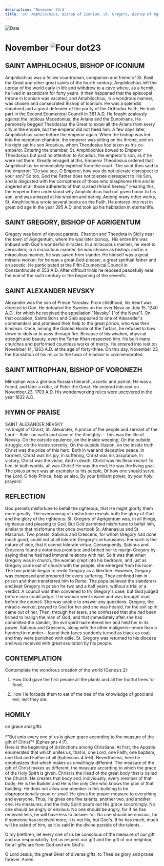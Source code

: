```yaml
---
description: 'November 23rd'
title: 'St. Amphilochius, Bishop of Iconium, St. Gregory, Bishop of Agrigentum, St. Alexander Nevksy, St. Mitrophan, Bishop of Voronezh'
---
```


<RunningHead />
<Image src="/title-imprint.png" height={68} width={50} alt="Date" className="title-imprint"/>

# <div id="date">November <Image className="four-dot" src="/four-dot.png" height={15} width={15} alt="Four dot" />23</div>

## SAINT AMPHILOCHIUS, BISHOP OF ICONIUM

Amphilochius was a fellow countryman, companion and friend of St. Basil the Great and other great saints of the fourth century. Amphilochius left the uproar of the world early in life and withdrew to a cave where, as a hermit, he lived in asceticism for forty years. It then happened that the episcopal throne in Iconium was vacated, and Amphilochius, in a wondrous manner, was chosen and consecrated Bishop of Iconium. He was a splendid shepherd and a great defender of the purity of the Orthodox Faith. He took part in the Second Ecumenical Council in 381 A.D. He fought zealously against the impious Macedonius, the Arians and the Eunomians. He personally begged Theodosius the Great to expel all the Arians from every city in the empire, but the emperor did not heed him. A few days later, Amphilochius came before the emperor again. When the bishop was led into the reception chamber, the emperor was sitting on his throne, and on his right sat his son Arcadius, whom Theodosius had taken as his co-emperor. Entering the chamber, St. Amphilochius bowed to Emperor Theodosius but paid no attention to Arcadius, the emperor's son, as if he were not there. Greatly enraged at this, Emperor Theodosius ordered that Amphilochius be immediately expelled from the court. The saint then said to the emperor: "Do you see, O Emperor, how you do not tolerate disrespect to your son? So too, God the Father does not tolerate disrespect to His Son, and is disgusted with the corruptness of those who blaspheme Him and is angered at all those adherents of that cursed (Arian) heresy." Hearing this, the emperor then understood why Amphilochius had not given honor to his son, and was amazed at his wisdom and daring. Among many other works, St. Amphilochius wrote several books on the Faith. He entered into rest in great old age in the year 395 A.D. and took up his habitation in eternal life. 

## SAINT GREGORY, BISHOP OF AGRIGENTUM

Gregory was born of devout parents, Chariton and Theodota in Sicily near the town of Agrigentum, where he was later bishop,. His entire life was imbued with God's wonderful miracles. In a miraculous manner, he went to Jerusalem; in a miraculous manner, he was chosen as bishop; and in a miraculous manner, he was saved from slander. He himself was a great miracle-worker, for he was a great God-pleaser, a great spiritual father and an ascetic. He participated at the Fifth Ecumenical Council in Constantinople in 553 A.D. After difficult trials he reposed peacefully near the end of the sixth century or the beginning of the seventh.

## SAINT ALEXANDER NEVSKY

Alexander was the son of Prince Yaroslav. From childhood, his heart was directed to God. He defeated the Swedes on the river Neva on July 15, 1240 A.D., for which he received the appellation "Nevsky" ["of the Neva"]. On that occasion, Saints Boris and Gleb appeared to one of Alexander's commanders and promised their help to the great prince, who was their kinsman. Once, among the Golden Horde of the Tartars, he refused to bow down to idols or to pass through fire. Because of his wisdom, physical strength and beauty, even the Tartar Khan respected him. He built many churches and performed countless works of mercy. He entered into rest on November 14, 1263 A.D. at the age of forty-three. On this day, November 23, the translation of his relics to the town of Vladimir is commemorated.

## SAINT MITROPHAN, BISHOP OF VORONEZH

Mitrophan was a glorious Russian hierarch, ascetic and patriot. He was a friend, and later a critic, of Peter the Great. He entered into rest on November 23, 1703 A.D. His wonderworking relics were uncovered in the year 1832 A.D.


## HYMN OF PRAISE
<div style={{textAlign:'center', color:'crimson', fontWeight:'bold'}}>
SAINT ALEXANDER NEVSKY
</div>
>A knight of Christ, St. Alexander,  
A prince of the people and servant of the Lord—  
Ruler on earth and slave of the Almighty—  
This was the life of Nevsky.  
On the outside opulence, on the inside weeping;  
On the outside struggle, on the inside serenity;  
On the outside illusion, on the inside truth.  
Christ was the prize of this hero,  
Both in war and deceptive peace.  
In torment, Christ was his joy,  
In suffering, Christ was his assurance,  
In victory, Christ was the victor,  
And in death, Christ was his Resurrector!  
To him, in both worlds, all was Christ!  
He was the end; He was the living goal.  
The pious prince was an exemplar to his people,  
Of how one should serve the Lord.  
O holy Prince, help us also,  
By your brilliant power, by your holy prayers!  


## REFLECTION

God permits misfortune to befall the righteous, that He might glorify them more greatly. The overcoming of misfortune reveals both the glory of God and the glory of the righteous. St. Gregory of Agrigentum was, in all things, righteous and pleasing to God. But God permitted misfortune to befall him, similar to that misfortune that once overtook St. Athanasius and St. Macarius. Two priests, Sabinus and Crescens, for whom Gregory had done much good, could not at all tolerate Gregory's virtuousness. For such is the nature of vice, that it cannot tolerate virtue. Consequently, Sabinus and Crescens found a notorious prostitute and bribed her to malign Gregory by saying that he had had immoral relations with her. So it was that when Gregory was in church, the woman crept into his bedroom, and just as Gregory came out of church with the people, she emerged from his room. The two priests began to revile Gregory as a libertine. However, Gregory was composed and prepared for every suffering. They confined him in prison and then transferred him to Rome. The pope believed the slanderers and kept Gregory in prison for two and a half years, without a trial or a verdict. A council was then convened to try Gregory's case, but God judged before man could judge. The woman went insane and was brought mad before the council. She was unable to answer any questions. Gregory, the miracle-worker, prayed to God for her and she was healed, for the evil spirit came out of her. Then, through her tears, she confessed that she had been bribed to malign the man of God, and that immediately after she had committed the slander, the evil spirit had entered her and held her in its power. Sabinus and Crescens, along with the other maligners—more than a hundred in number—found their faces suddenly turned as black as coal, and they were punished with exile. St. Gregory was returned to his diocese and was received with great exultation by his people.


## CONTEMPLATION

Contemplate the wondrous creation of the world (Genesis 2):

1. How God gave the first people all the plants and all the fruitful trees for food;

2. How He forbade them to eat of the tree of the knowledge of good and evil, lest they die.


## HOMILY
<div style={{textAlign:'center', color:'crimson', fontWeight:'bold'}}>
on grace and gifts
</div>
<br />
<div style={{textAlign:'right'}}>
*"But unto every one of us is given grace according to the measure of the gift of Christ"* (Ephesians 4:7).
</div>
Here is the beginning of distinctions among Christians. At first, the Apostle enumerated that which unites us, that is, one Lord, one Faith, one baptism, one God and Father of all (Ephesians 4:5-6). Nevertheless, here he emphasizes that which makes us unwillingly different. The measure of the gift of Christ makes us different, the measure according to which the grace of the Holy Spirit is given. Christ is the Head of the great body that is called the Church. He creates that body and, individually, every member of that body; He is the Builder and He is the only One who knows the plan of that building. He does not allow one member in this building to be disproportionally great or small. He gives the proper measure to everything and everyone. Thus, He gives one five talents, another two, and another one. He measures, and the Holy Spirit pours out His grace accordingly. No one should be angry or envious. No one should be angry, for if he has received less, he will have less to answer for. No one should be envious, for if someone has received more, it is not his, but God's. If he has much, much will be asked of him, as it is said in the divine parable of the talents.

O my brethren, let every one of us be conscious of the measure of our gift and our responsibility. Let us respect our gift and the gift of our neighbor, for all gifts are from God and are God's.

O Lord Jesus, the great Giver of diverse gifts, to Thee be glory and praise forever. Amen.

